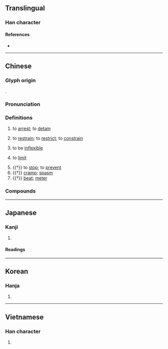 {{character info}}
==Translingual==

===Han character===
{{Han char|rn=64|rad=手|as=05|sn=8|four=57020|canj=QPR|ids=⿰扌句}}

====References====
* {{Han ref|kx=0426.050|dkj=11963|dj=0774.070|hdz=31856.010|uh=62D8|ud=25304|bh=A9EB|bd=43499}}

----

==Chinese==
{{zh-forms}}

===Glyph origin===
{{Han etym}}
{{Han compound|手|alt1=扌|句|ls=psc|c1=s|c2=p}}.

===Pronunciation===
{{zh-pron
|m=jū
|m-s=ju1
|c=keoi1
|c-t=
|g=jy1
|h=pfs=gî;gd=gi1
|j=jy1
|mb=gṳ́
|md=gṳ̆
|mn=qz,xm:ku/qz,tw,xm:khu/zz:khi
|mn-t=ku1
|w=1jy
|x=jy1
|mc=y
|oc=y
|cat=v
}}

===Definitions===
{{zh-hanzi}}

# to [[arrest]]; to [[detain]]
#: {{zh-x|拘留|to detain}}
# to [[restrain]]; to [[restrict]]; to [[constrain]]
#: {{zh-x|拘束|to constrain}}
#: {{zh-x|拘謹|overcautious}}
# to be [[inflexible]]
#: {{zh-x|拘泥|to rigidly adhere to}}
# to [[limit]]
#: {{zh-x|不拘一格|not '''limited''' to one type or style}}
# {{†}} to [[stop]]; to [[prevent]]
# {{†}} [[cramp]]; [[spasm]]
# {{†}} [[beat]]; [[meter]]

===Compounds===
{{zh-der|不拘|不拘一格|不拘小節|不拘細行|執拘|急張拘諸|拘介|拘俗守常|拘倦|拘儒|拘兒|拘刷|拘囿|拘執|拘守|拘局|拘役|拘忌|拘急|拘扣|拘押|拘拘|拘拘儒儒|拘拘束束|拘拘縮縮|拘拿|拘捕|拘提|拘攣|拘攣兒|拘攣補衲|拘收|拘文牽俗|拘束|拘板|拘檢|拘泥|拘牽|拘留|拘留所|拘礙|拘神遣將|拘票|拘禁|拘禮|拘管|拘絆|拘緊|拘繫|拘謹|拘鉗|拘限|拘頭|放縱不拘|無拘無束|無束無拘|疏宕不拘|病不拘禮|禮俗所拘|老不拘禮|行拘|通脫不拘|隔山拘火}}

----

==Japanese==

===Kanji===
{{ja-kanji|grade=c|rs=手05}}

# {{rfdef|ja|sort=手05}}

====Readings====
{{ja-readings
|goon=く
|kanon=く, こう
|kun=かか-わる, こだわ-る, とど-める, とら-える
}}

----

==Korean==

===Hanja===
{{ko-hanja|hangeul=구|eumhun=|rv=gu|mr=ku|y=kwu}}

# {{rfdef|ko|sort=手05}}

----

==Vietnamese==

===Han character===
{{vi-readings|reading=câu|rs=手05}}

# {{rfdef|vi|sort=手05}}